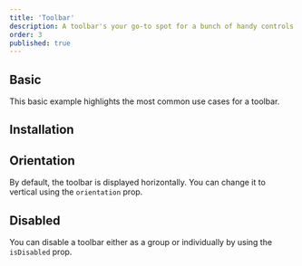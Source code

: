 ```yaml
---
title: 'Toolbar'
description: A toolbar's your go-to spot for a bunch of handy controls like buttons, dropdowns, and checkboxes. Navigate through 'em using your arrow keys smooth and simple!
order: 3
published: true
---
```


## Basic

This basic example highlights the most common use cases for a toolbar.

<Demo component='controls/toolbar/toolbar-demo' />

## Installation

<Install component='toolbar' />

## Orientation

By default, the toolbar is displayed horizontally. You can change it to vertical using the `orientation` prop.

<Demo component='controls/toolbar/toolbar-orientation-demo' />

## Disabled

You can disable a toolbar either as a group or individually by using the `isDisabled` prop.

<Demo component='controls/toolbar/toolbar-disabled-demo' />
